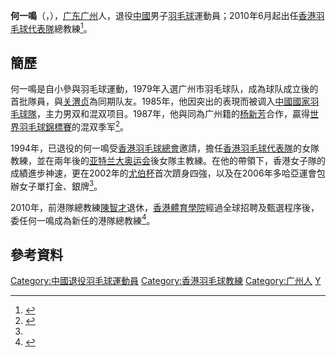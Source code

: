 {{noteTA|G1=Badminton}}
{{Infobox 羽球選手
| playername              = 何一鳴
| image                   = Tim He Yi-ming.jpg
| size                    = 
| caption                 = 
| birth_name              = 
| date_of_birth           = {{birth_date_and_age|1962|4|14}}<ref name="廣州亞運">[http://www.gz2010.cn/info/CHN/ZB/ZBB101A_BD@@@@@@@@@@@@@@@CHN_number=216021.htm 2010年廣州亞運會官方網站 羽毛球 - 何一鸣 - 简历]</ref>
| place_of_birth          = {{CHN}}[[广东省|广东省]][[广州市|广州市]]
| height                  = 
| weight                  = 
| event                   = 男子雙打、混合雙打
| country                 = 
| years_active            = 
| handedness              = 
| coach                   = 
| highest_ranking         = 
| date_of_highest_ranking = 
| current_ranking         = 現已退役
| date_of_current_ranking = 
| played                  = 
| titles                  = 
| bwf_profile             = B1BD6863-D8E5-4B1F-8DFF-915992B74F4D
| bwf_id                  = 4590
| updated                 = 2011年9月28日
}} 
{{MedalTableTop}}
{{MedalSport | 男子[[羽毛球|羽毛球]]}}
{{MedalCountry | {{CHN}}}} 
{{MedalCompetition|[[世界羽毛球錦標賽|世界羽毛球錦標賽]]}}
{{MedalBronze|[[1987年世界羽毛球錦標賽|1987年 北京]]|混合雙打}}
{{MedalBottom}}
'''何一鳴'''（{{lang|en|'''He Yiming, Tim'''}}，{{bd|1962年|4月14日}}），[[广东|广东]][[广州|广州]]人，退役[[中國|中國]]男子[[羽毛球|羽毛球]]運動員；2010年6月起出任[[香港羽毛球代表隊|香港羽毛球代表隊]]總教練<ref>{{cite news|title=何一鳴任羽毛球總教練|url=http://paper.wenweipo.com/2010/06/23/SP1006230028.htm|newspaper=《文匯報》|date=2010-06-23|accessdate=2011-09-28|archive-date=2010-06-28|archive-url=https://web.archive.org/web/20100628071025/http://paper.wenweipo.com/2010/06/23/SP1006230028.htm|dead-url=no}}</ref>。

==簡歷==
何一鳴是自小參與羽毛球運動，1979年入選广州市羽毛球队，成為球队成立後的首批隊員，與[[关渭贞|关渭贞]]為同期队友。1985年，他因突出的表現而被调入[[中國國家羽毛球隊|中國國家羽毛球隊]]，主力男双和混双项目。1987年，他與同為广州籍的[[杨新芳|杨新芳]]合作，贏得[[1987年世界羽毛球錦標賽|世界羽毛球錦標賽]]的混双季军<ref name="大洋网">{{cite news|title=02年汤尤杯：何一鸣－我来自广州|url=http://www.chinabadminton.com/htdocs/news2002/may/tyb0514hgbzckgzgqsr4q.shtml|newspaper=《大洋网》|date=2002-05-15}}{{dead link|date=2017年11月 |bot=InternetArchiveBot |fix-attempted=yes }}</ref>。 

1994年，已退役的何一鳴受[[香港羽毛球總會|香港羽毛球總會]]邀請，擔任[[香港羽毛球代表隊|香港羽毛球代表隊]]的女隊教練，並在兩年後的[[亚特兰大奥运会|亚特兰大奥运会]]後女隊主教練。在他的帶領下，香港女子隊的成績進步神速，更在2002年的[[尤伯杯|尤伯杯]]首次躋身四強，以及在2006年多哈亞運會包辦女子單打金、銀牌<ref name="大洋网"/>。 

2010年，前港隊總教練[[陳智才|陳智才]]退休，[[香港體育學院|香港體育學院]]經過全球招聘及甄選程序後，委任何一鳴成為新任的港隊總教練<ref>{{cite news|title=何一鳴出任體院羽球總教練|url=http://www.takungpao.com.hk/news/10/06/23/WF-1276233.htm|newspaper=《大公報》|date=2010-06-23|deadurl=yes|archiveurl=https://web.archive.org/web/20110906181942/http://www.takungpao.com.hk/news/10/06/23/WF-1276233.htm|archivedate=2011-09-06|accessdate=2011-09-28}}</ref>。

==參考資料==
{{reflist}}

{{DEFAULTSORT: He, Yi Ming}}
[[Category:中國退役羽毛球運動員|Category:中國退役羽毛球運動員]]
[[Category:香港羽毛球教練|Category:香港羽毛球教練]]
[[Category:广州人|Category:广州人]]
[[Category:何姓|Y]]